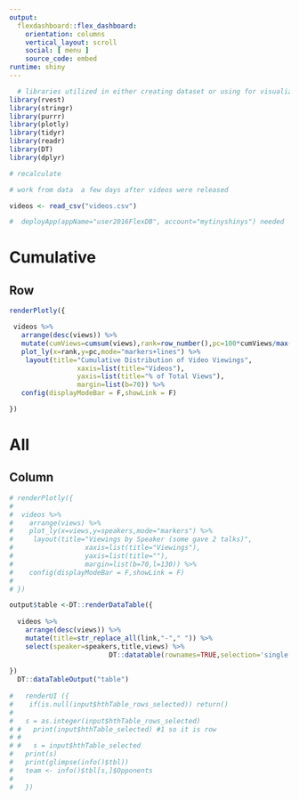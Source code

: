 ```yaml
---
output: 
  flexdashboard::flex_dashboard:
    orientation: columns
    vertical_layout: scroll
    social: [ menu ]
    source_code: embed
runtime: shiny    
---
```


```r

  # libraries utilized in either creating dataset or using for visualization
library(rvest)
library(stringr)
library(purrr)
library(plotly)
library(tidyr)
library(readr)
library(DT)
library(dplyr)

# recalculate 

# work from data  a few days after videos were released

videos <- read_csv("videos.csv")

#  deployApp(appName="user2016FlexDB", account="mytinyshinys") needed

```

Cumulative
===================================== 

Row
-----------------------------------------------------------------------


``` r

renderPlotly({

 videos %>%
   arrange(desc(views)) %>%
   mutate(cumViews=cumsum(views),rank=row_number(),pc=100*cumViews/max(cumViews))  %>%
   plot_ly(x=rank,y=pc,mode="markers+lines") %>% 
    layout(title="Cumulative Distribution of Video Viewings",
                 xaxis=list(title="Videos"),
                 yaxis=list(title="% of Total Views"),
                 margin=list(b=70)) %>%
   config(displayModeBar = F,showLink = F)

})

```


All
===================================== 

Column
-----------------------------------------------------------------------


``` r

# renderPlotly({
# 
#  videos %>% 
#    arrange(views) %>% 
#    plot_ly(x=views,y=speakers,mode="markers") %>% 
#     layout(title="Viewings by Speaker (some gave 2 talks)",
#                  xaxis=list(title="Viewings"),
#                  yaxis=list(title=""),
#                  margin=list(b=70,l=130)) %>%
#    config(displayModeBar = F,showLink = F)
# 
# })

output$table <-DT::renderDataTable({
  
  videos %>% 
    arrange(desc(views)) %>%
    mutate(title=str_replace_all(link,"-"," ")) %>% 
    select(speaker=speakers,title,views) %>% 
                         DT::datatable(rownames=TRUE,selection='single',class='compact stripe hover row-border order-column',options= list(paging = TRUE, searching = TRUE,info=FALSE))
  
})
  DT::dataTableOutput("table")
  
#   renderUI ({
#    if(is.null(input$hthTable_rows_selected)) return()
#   
#   s = as.integer(input$hthTable_rows_selected)
# #   print(input$hthTable_selected) #1 so it is row
# #   
# #   s = input$hthTable_selected
#   print(s)
#   print(glimpse(info()$tbl))
#   team <- info()$tbl[s,]$Opponents
#   
#   })

```